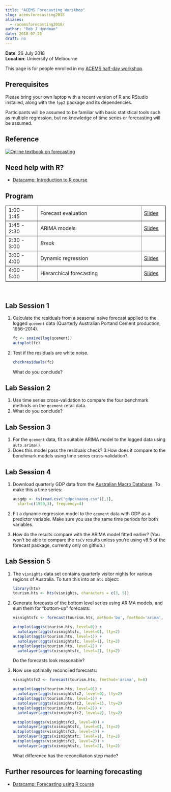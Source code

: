 ```yaml
---
title: "ACEMS Forecasting Worskhop"
slug: acemsforecasting2018
aliases:
  - /acemsforecasting2018/
author: "Rob J Hyndman"
date: 2018-07-26
draft: no
---
```


**Date**: 26 July 2018<br>
**Location**: University of Melbourne

This page is for people enrolled in my [ACEMS half-day workshop](https://acems.org.au/events/acems-ecr-retreat-mid-year-2018).

## Prerequisites

Please bring your own laptop with a recent version of R and RStudio installed, along with the `fpp2` package and its dependencies.

Participants will be assumed to be familiar with basic statistical tools such as multiple regression, but no knowledge of time series or forecasting will be assumed.

## Reference

<a href="http://OTexts.org/fpp2" target="_new">
![Online textbook on forecasting](https://otexts.org/fpp2/fpp2_cover.jpg)
</a>

## Need help with R?

* [Datacamp: Introduction to R course](https://www.datacamp.com/courses/free-introduction-to-r)

## Program

<table border=1 cellpadding=2 cellspacing=5 width=100%>
<col width="20%">
<col width="65%">
<col width="15%">
<tr>
  <td>1:00 - 1:45</td>
  <td>Forecast evaluation</td>
  <td><a href="/acemsforecasting2018/1-Forecast-Evaluation.pdf" target="_new">Slides</a></td>
</tr>
<tr>
  <td>1:45 - 2:30</td>
  <td>ARIMA models</td>
  <td><a href="/acemsforecasting2018/2-ARIMA.pdf" target="_new">Slides</a></td>
</tr>
<tr>
  <td>2:30 - 3:00</td>
  <td><em>Break</em></td><td></td>
</tr>
<tr>
  <td>3:00 - 4:00</td>
  <td>Dynamic regression</td>
  <td><a href="/acemsforecasting2018/3-Dynamic-Regression.pdf" target="_new">Slides</a></td>
</tr>
<tr>
  <td>4:00 - 5:00</td>
  <td>Hierarchical forecasting</td>
  <td><a href="/acemsforecasting2018/4-Hierarchical.pdf" target="_new">Slides</a></td>
</tr>
</table>

&nbsp;


## Lab Session 1

 1. Calculate the residuals from a seasonal naïve forecast applied to the logged `qcement` data (Quarterly Australian Portand Cement production, 1956--2014).

    ```r
    fc <- snaive(log(qcement))
    autoplot(fc)
    ```

  2. Test if the residuals are white noise.

     ```r
     checkresiduals(fc)
     ```

     What do you conclude?

## Lab Session 2

  1. Use time series cross-validation to compare the four benchmark methods on the `qcement` retail data.
  2. What do you conclude?

## Lab Session 3

  1. For the `qcement` data, fit a suitable ARIMA model to the logged data using `auto.arima()`.
  2. Does this model pass the residuals check?
  3.How does it compare to the benchmark models using time series cross-validation?

## Lab Session 4

  1. Download quarterly GDP data from the [Australian Macro Database](http://ausmacrodata.org/series.php?id=gdpcknaaoq). To make this a time series:

     ```r
     ausgdp <- ts(read.csv("gdpcknaaoq.csv")[,1],
       start=c(1959,3), frequency=4)
     ```

  2. Fit a dynamic regression model to the `qcement` data with GDP as a predictor variable. Make sure you use the same time periods for both variables.
  3. How do the results compare with the ARIMA model fitted earlier? (You won't be able to compare the `tsCV` results unless you're using v8.5 of the forecast package, currently only on github.)

## Lab Session 5

  1. The `visnights` data set contains quarterly visitor nights for various regions of Australia. To turn this into an `hts` object:

      ```r
      library(hts)
      tourism.hts <- hts(visnights, characters = c(3, 5))
      ```

  2. Generate forecasts of the bottom level series using ARIMA models, and sum them for "bottom-up" forecasts:

      ```r
      visnightsfc <- forecast(tourism.hts, method='bu', fmethod='arima', h=8)

      autoplot(aggts(tourism.hts, level=0)) +
        autolayer(aggts(visnightsfc, level=0), lty=2)
      autoplot(aggts(tourism.hts, level=1)) +
        autolayer(aggts(visnightsfc, level=1), lty=2)
      autoplot(aggts(tourism.hts, level=2)) +
        autolayer(aggts(visnightsfc, level=2), lty=2)
      ```

      Do the forecasts look reasonable?

  3. Now use optimally reconciled forecasts:

      ```r
      visnightsfc2 <- forecast(tourism.hts, fmethod='arima', h=8)

      autoplot(aggts(tourism.hts, level=0)) +
        autolayer(aggts(visnightsfc2, level=0), lty=2)
      autoplot(aggts(tourism.hts, level=1)) +
        autolayer(aggts(visnightsfc2, level=1), lty=2)
      autoplot(aggts(tourism.hts, level=2)) +
        autolayer(aggts(visnightsfc2, level=2), lty=2)

      autoplot(aggts(visnightsfc2, level=0)) +
        autolayer(aggts(visnightsfc, level=0), lty=2)
      autoplot(aggts(visnightsfc2, level=1)) +
        autolayer(aggts(visnightsfc, level=1), lty=2)
      autoplot(aggts(visnightsfc2, level=2)) +
        autolayer(aggts(visnightsfc, level=2), lty=2)
      ```

      What difference has the reconciliation step made?


## Further resources for learning forecasting

* [Datacamp: Forecasting using R course](https://www.datacamp.com/courses/forecasting-using-r)
